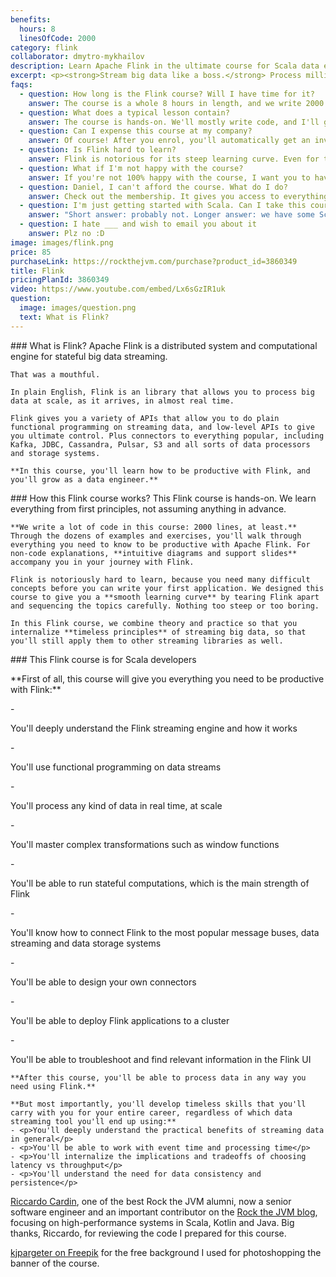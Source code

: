 ```yaml
---
benefits:
  hours: 8
  linesOfCode: 2000
category: flink
collaborator: dmytro-mykhailov
description: Learn Apache Flink in the ultimate course for Scala data engineers.
excerpt: <p><strong>Stream big data like a boss.</strong> Process millions of events in real time with one of the most powerful libraries and engines for stateful data streaming.</p>
faqs:
  - question: How long is the Flink course? Will I have time for it?
    answer: The course is a whole 8 hours in length, and we write 2000 lines of code from scratch. I recommend going through the course in sessions of at least 30 minutes each.
  - question: What does a typical lesson contain?
    answer: The course is hands-on. We'll mostly write code, and I'll guide you all along. We also have some theoretical sections, but those tend to be short and visual, then we get back straight to the code.
  - question: Can I expense this course at my company?
    answer: Of course! After you enrol, you'll automatically get an invoice which you can use to reimburse this course with your employer.
  - question: Is Flink hard to learn?
    answer: Flink is notorious for its steep learning curve. Even for the smallest application, you'll need a lot of concepts at the same time. This Flink course deconstructs Flink and isolates its parts so that you can learn step by step.
  - question: What if I'm not happy with the course?
    answer: If you're not 100% happy with the course, I want you to have your money back. It's a risk-free investment.
  - question: Daniel, I can't afford the course. What do I do?
    answer: Check out the membership. It gives you access to everything on the site at an affordable price, and you'll be done with the course no problem.
  - question: I'm just getting started with Scala. Can I take this course?
    answer: "Short answer: probably not. Longer answer: we have some Scala starter code at the beginning of the course, but that won't replace the kind of experience we need for this course. We aren't using any Scala rocket science, but you need to be comfortable with it. I recommend you check out the Scala essentials and advanced courses first before coming back here."
  - question: I hate ___ and wish to email you about it
    answer: Plz no :D
image: images/flink.png
price: 85
purchaseLink: https://rockthejvm.com/purchase?product_id=3860349
title: Flink
pricingPlanId: 3860349
video: https://www.youtube.com/embed/Lx6sGzIR1uk
question:
  image: images/question.png
  text: What is Flink?
---
```



<CourseLayout>
  <Fragment slot="question">
    ### What is Flink?
    Apache Flink is a distributed system and computational engine for stateful big data streaming.

    That was a mouthful.

    In plain English, Flink is an library that allows you to process big data at scale, as it arrives, in almost real time.

    Flink gives you a variety of APIs that allow you to do plain functional programming on streaming data, and low-level APIs to give you ultimate control. Plus connectors to everything popular, including Kafka, JDBC, Cassandra, Pulsar, S3 and all sorts of data processors and storage systems.

    **In this course, you'll learn how to be productive with Flink, and you'll grow as a data engineer.**

  </Fragment>
  <Fragment slot="feature1">
    ### How this Flink course works?
    This Flink course is hands-on. We learn everything from first principles, not assuming anything in advance.

    **We write a lot of code in this course: 2000 lines, at least.** Through the dozens of examples and exercises, you'll walk through everything you need to know to be productive with Apache Flink. For non-code explanations, **intuitive diagrams and support slides** accompany you in your journey with Flink.

    Flink is notoriously hard to learn, because you need many difficult concepts before you can write your first application. We designed this course to give you a **smooth learning curve** by tearing Flink apart and sequencing the topics carefully. Nothing too steep or too boring.

    In this Flink course, we combine theory and practice so that you internalize **timeless principles** of streaming big data, so that you'll still apply them to other streaming libraries as well.

  </Fragment>
  <Fragment slot="skills">
    ### This Flink course is for Scala developers
    <p>**First of all, this course will give you everything you need to be productive with Flink:**</p>
    - <p>You'll deeply understand the Flink streaming engine and how it works</p>
    - <p>You'll use functional programming on data streams</p>
    - <p>You'll process any kind of data in real time, at scale</p>
    - <p>You'll master complex transformations such as window functions</p>
    - <p>You'll be able to run stateful computations, which is the main strength of Flink</p>
    - <p>You'll know how to connect Flink to the most popular message buses, data streaming and data storage systems</p>
    - <p>You'll be able to design your own connectors</p>
    - <p>You'll be able to deploy Flink applications to a cluster</p>
    - <p>You'll be able to troubleshoot and find relevant information in the Flink UI</p>

    **After this course, you'll be able to process data in any way you need using Flink.**

    **But most importantly, you'll develop timeless skills that you'll carry with you for your entire career, regardless of which data streaming tool you'll end up using:**
    - <p>You'll deeply understand the practical benefits of streaming data in general</p>
    - <p>You'll be able to work with event time and processing time</p>
    - <p>You'll internalize the implications and tradeoffs of choosing latency vs throughput</p>
    - <p>You'll understand the need for data consistency and persistence</p>

  </Fragment>
  <Fragment slot="thanks">
    <p><a href="https://www.linkedin.com/in/riccardocardin/">Riccardo Cardin</a>, one of the best Rock the JVM alumni, now a senior software engineer and an important contributor on the <a href="/articles">Rock the JVM blog</a>, focusing on high-performance systems in Scala, Kotlin and Java. Big thanks, Riccardo, for reviewing the code I prepared for this course.</p>
    <p><a href="https://www.freepik.com/free-photo/3d-render-spotlights-grunge-brick-wall_1202914.htm">kjpargeter on Freepik</a> for the free background I used for photoshopping the banner of the course.</p>

  </Fragment>
</CourseLayout>
